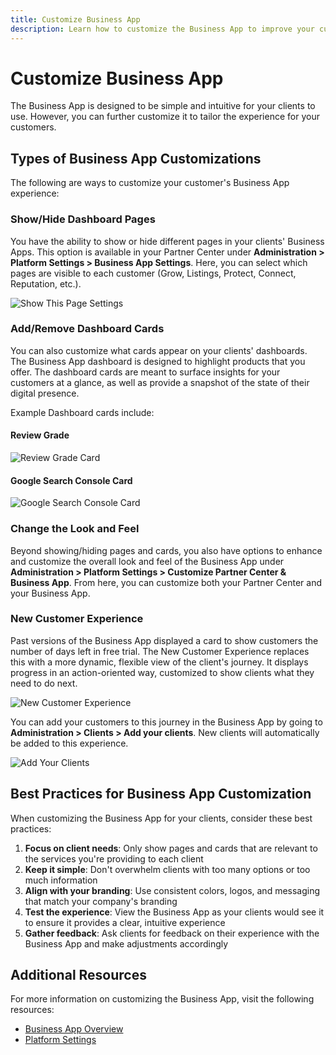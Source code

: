 ```yaml
---
title: Customize Business App
description: Learn how to customize the Business App to improve your customers' experience
---
```


# Customize Business App

The Business App is designed to be simple and intuitive for your clients to use. However, you can further customize it to tailor the experience for your customers.

## Types of Business App Customizations

The following are ways to customize your customer's Business App experience:

### Show/Hide Dashboard Pages

You have the ability to show or hide different pages in your clients' Business Apps. This option is available in your Partner Center under **Administration > Platform Settings > Business App Settings**. Here, you can select which pages are visible to each customer (Grow, Listings, Protect, Connect, Reputation, etc.).

![Show This Page Settings](/img/customize-business-app/show-this-page-settings.png)

### Add/Remove Dashboard Cards

You can also customize what cards appear on your clients' dashboards. The Business App dashboard is designed to highlight products that you offer. The dashboard cards are meant to surface insights for your customers at a glance, as well as provide a snapshot of the state of their digital presence. 

Example Dashboard cards include:

#### Review Grade

![Review Grade Card](/img/customize-business-app/review-grade-card.png)

#### Google Search Console Card

![Google Search Console Card](/img/customize-business-app/google-search-console-card.png)

### Change the Look and Feel

Beyond showing/hiding pages and cards, you also have options to enhance and customize the overall look and feel of the Business App under **Administration > Platform Settings > Customize Partner Center & Business App**. From here, you can customize both your Partner Center and your Business App.

### New Customer Experience

Past versions of the Business App displayed a card to show customers the number of days left in free trial. The New Customer Experience replaces this with a more dynamic, flexible view of the client's journey. It displays progress in an action-oriented way, customized to show clients what they need to do next.

![New Customer Experience](/img/customize-business-app/new-customer-experience.png)

You can add your customers to this journey in the Business App by going to **Administration > Clients > Add your clients**. New clients will automatically be added to this experience.

![Add Your Clients](/img/customize-business-app/add-your-clients.png)

## Best Practices for Business App Customization

When customizing the Business App for your clients, consider these best practices:

1. **Focus on client needs**: Only show pages and cards that are relevant to the services you're providing to each client
2. **Keep it simple**: Don't overwhelm clients with too many options or too much information
3. **Align with your branding**: Use consistent colors, logos, and messaging that match your company's branding
4. **Test the experience**: View the Business App as your clients would see it to ensure it provides a clear, intuitive experience
5. **Gather feedback**: Ask clients for feedback on their experience with the Business App and make adjustments accordingly

## Additional Resources

For more information on customizing the Business App, visit the following resources:

- [Business App Overview](/business-app/overview)
- [Platform Settings](/administration/administration-platform-settings/overview)